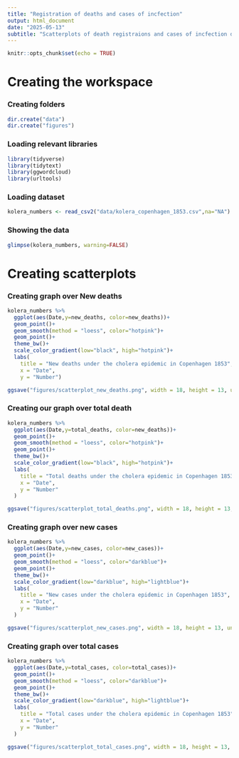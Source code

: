 ---
title: "Registration of deaths and cases of incfection"
output: html_document
date: "2025-05-13"
subtitle: "Scatterplots of death registraions and cases of incfection derived from data registered in Berlingske Tidende"
---

```{r setup, include=FALSE}
knitr::opts_chunk$set(echo = TRUE)
```

# Creating the workspace

### Creating folders
```{r dir.create, warning=FALSE}
dir.create("data")
dir.create("figures")
```

### Loading relevant libraries
```{r libraries, warning=FALSE}
library(tidyverse)
library(tidytext)
library(ggwordcloud)
library(urltools)
```


### Loading dataset
```{r loading dataset, warning=FALSE}
kolera_numbers <- read_csv2("data/kolera_copenhagen_1853.csv",na="NA")

```

### Showing the data
```{r glimpse, warning=FALSE}
glimpse(kolera_numbers, warning=FALSE)

```





# Creating scatterplots

### Creating graph over New deaths
```{r New deaths, warning=FALSE}
kolera_numbers %>%
  ggplot(aes(Date,y=new_deaths, color=new_deaths))+
  geom_point()+
  geom_smooth(method = "loess", color="hotpink")+
  geom_point()+
  theme_bw()+
  scale_color_gradient(low="black", high="hotpink")+
  labs(
    title = "New deaths under the cholera epidemic in Copenhagen 1853",
    x = "Date",
    y = "Number")

ggsave("figures/scatterplot_new_deaths.png", width = 18, height = 13, units = "cm", bg = "white")

```

### Creating our graph over total death
```{r creating our graph over new death, warning=FALSE}
kolera_numbers %>%
  ggplot(aes(Date,y=total_deaths, color=new_deaths))+
  geom_point()+
  geom_smooth(method = "loess", color="hotpink")+
  geom_point()+
  theme_bw()+
  scale_color_gradient(low="black", high="hotpink")+
  labs(
    title = "Total deaths under the cholera epidemic in Copenhagen 1853",
    x = "Date",
    y = "Number"
  )

ggsave("figures/scatterplot_total_deaths.png", width = 18, height = 13, units = "cm", bg = "white")

```



### Creating graph over new cases
```{r scatterplots, warning=FALSE}
kolera_numbers %>%
  ggplot(aes(Date,y=new_cases, color=new_cases))+
  geom_point()+
  geom_smooth(method = "loess", color="darkblue")+
  geom_point()+
  theme_bw()+
  scale_color_gradient(low="darkblue", high="lightblue")+
  labs(
    title = "New cases under the cholera epidemic in Copenhagen 1853",
    x = "Date",
    y = "Number"
  )

ggsave("figures/scatterplot_new_cases.png", width = 18, height = 13, units = "cm", bg = "white")

```





### Creating graph over total cases
```{r creating graph over new cases, warning=FALSE}
kolera_numbers %>%
  ggplot(aes(Date,y=total_cases, color=total_cases))+
  geom_point()+
  geom_smooth(method = "loess", color="darkblue")+
  geom_point()+
  theme_bw()+
  scale_color_gradient(low="darkblue", high="lightblue")+
  labs(
    title = "Total cases under the cholera epidemic in Copenhagen 1853",
    x = "Date",
    y = "Number"
  )

ggsave("figures/scatterplot_total_cases.png", width = 18, height = 13, units = "cm", bg = "white")

```





